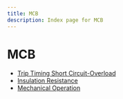 ```yaml
---
title: MCB
description: Index page for MCB
---
```


# MCB

- [Trip Timing Short Circuit-Overload](trip-timing-short-circuit-overload)
- [Insulation Resistance](insulation-resistance)
- [Mechanical Operation](mechanical-operation)

